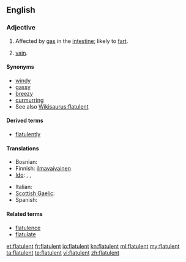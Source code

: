 ==English==

===Adjective===
{{en-adj}}

# Affected by [[gas]] in the [[intestine]]; likely to [[fart]].
# {{obsolete}} [[vain]].

====Synonyms====
* [[windy]]
* [[gassy]]
* [[breezy]]
* [[curmurring]]
* See also [[Wikisaurus:flatulent]]

====Derived terms====
* [[flatulently]]

====Translations====
{{trans-top|affected by gas in the intestine}}
* Bosnian: {{t|bs|nadut}}
* Finnish: [[ilmavaivainen]]
* [[Ido]]: {{t+|io|flatulenta|xs=Ido}}, {{t+|io|flatuoza|xs=Ido}}, {{t+|io|flatuema|xs=Ido}}
{{trans-mid}}
* Italian: {{t-|it|flatulente}}
* [[Scottish Gaelic]]: {{t-|gd|gaothach|xs=Scottish Gaelic}}
* Spanish: {{t-|es|flatulente}}
{{trans-bottom}}

====Related terms====
* [[flatulence]]
* [[flatulate]]

[[et:flatulent]]
[[fr:flatulent]]
[[io:flatulent]]
[[kn:flatulent]]
[[ml:flatulent]]
[[my:flatulent]]
[[ta:flatulent]]
[[te:flatulent]]
[[vi:flatulent]]
[[zh:flatulent]]
